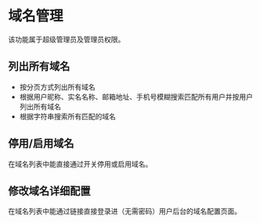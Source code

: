 # 域名管理

该功能属于超级管理员及管理员权限。

## 列出所有域名

- 按分页方式列出所有域名
- 根据用户昵称、实名名称、邮箱地址、手机号模糊搜索匹配所有用户并按用户列出所有域名
- 根据字符串搜索所有匹配的域名

## 停用/启用域名

在域名列表中能直接通过开关停用或启用域名。

## 修改域名详细配置

在域名列表中能通过链接直接登录进（无需密码）用户后台的域名配置页面。





